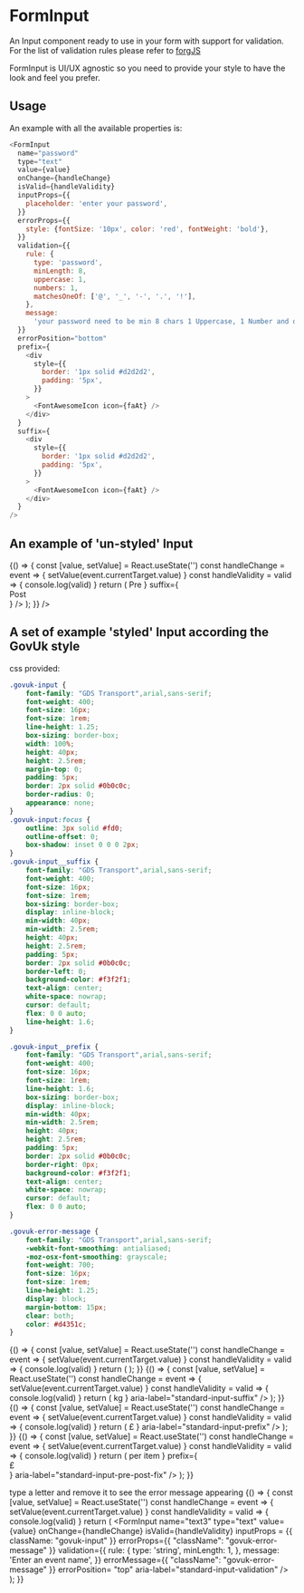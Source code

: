 
<Meta title="DCXLibrary/Form/Input" component={FormInput} />

# FormInput

An Input component ready to use in your form with support for validation. For
the list of validation rules please refer to
[forgJS](https://github.com/oussamahamdaoui/forgJs)

FormInput is UI/UX agnostic so you need to provide your style to have the look
and feel you prefer.

## Usage

An example with all the available properties is:

```js
<FormInput
  name="password"
  type="text"
  value={value}
  onChange={handleChange}
  isValid={handleValidity}
  inputProps={{
    placeholder: 'enter your password',
  }}
  errorProps={{
    style: {fontSize: '10px', color: 'red', fontWeight: 'bold'},
  }}
  validation={{
    rule: {
      type: 'password',
      minLength: 8,
      uppercase: 1,
      numbers: 1,
      matchesOneOf: ['@', '_', '-', '.', '!'],
    },
    message:
      'your password need to be min 8 chars 1 Uppercase, 1 Number and one special character',
  }}
  errorPosition="bottom"
  prefix={
    <div
      style={{
        border: '1px solid #d2d2d2',
        padding: '5px',
      }}
    >
      <FontAwesomeIcon icon={faAt} />
    </div>
  }
  suffix={
    <div
      style={{
        border: '1px solid #d2d2d2',
        padding: '5px',
      }}
    >
      <FontAwesomeIcon icon={faAt} />
    </div>
  }
/>
```
## An example of 'un-styled' Input
<Canvas>
  <Story name="without style">
      {() => {
        const [value, setValue] = React.useState('')
        const handleChange = event => {
            setValue(event.currentTarget.value)
        }
        const handleValidity = valid => {
            console.log(valid)
        }
      return (
        <FormInput
            name="password"
            type="text"
            value={value}
            onChange={handleChange}
            isValid={handleValidity}
            inputProps={{
                placeholder: 'enter your password',
            }}
            errorProps={{
                style: {fontSize: '10px', color: 'red', fontWeight: 'bold'},
            }}
            validation={{
                rule: {
                type: 'password',
                minLength: 8,
                uppercase: 1,
                numbers: 1,
                matchesOneOf: ['@', '_', '-', '.', '!'],
                },
                message:
                'your password need to be min 8 chars 1 Uppercase, 1 Number and one special character',
            }}
            errorPosition="bottom"
            prefix={
                <div
                style={{
                    border: '1px solid #d2d2d2',
                    padding: '5px',
                }}
                >
                Pre
                </div>
            }
            suffix={
                <div
                style={{
                    border: '1px solid #d2d2d2',
                    padding: '5px',
                }}
                >
                Post
                </div>
            }
            />
      );
    }}
    />
  </Story>
</Canvas>

## A set of example 'styled' Input according the GovUk style

css provided:
```css
.govuk-input {
    font-family: "GDS Transport",arial,sans-serif;
    font-weight: 400;
    font-size: 16px;
    font-size: 1rem;
    line-height: 1.25;
    box-sizing: border-box;
    width: 100%;
    height: 40px;
    height: 2.5rem;
    margin-top: 0;
    padding: 5px;
    border: 2px solid #0b0c0c;
    border-radius: 0;
    appearance: none;
}
.govuk-input:focus {
    outline: 3px solid #fd0;
    outline-offset: 0;
    box-shadow: inset 0 0 0 2px;
}
.govuk-input__suffix {
    font-family: "GDS Transport",arial,sans-serif;
    font-weight: 400;
    font-size: 16px;
    font-size: 1rem;
    box-sizing: border-box;
    display: inline-block;
    min-width: 40px;
    min-width: 2.5rem;
    height: 40px;
    height: 2.5rem;
    padding: 5px;
    border: 2px solid #0b0c0c;
    border-left: 0;
    background-color: #f3f2f1;
    text-align: center;
    white-space: nowrap;
    cursor: default;
    flex: 0 0 auto;
    line-height: 1.6;
}

.govuk-input__prefix {
    font-family: "GDS Transport",arial,sans-serif;
    font-weight: 400;
    font-size: 16px;
    font-size: 1rem;
    line-height: 1.6;
    box-sizing: border-box;
    display: inline-block;
    min-width: 40px;
    min-width: 2.5rem;
    height: 40px;
    height: 2.5rem;
    padding: 5px;
    border: 2px solid #0b0c0c;
    border-right: 0px;
    background-color: #f3f2f1;
    text-align: center;
    white-space: nowrap;
    cursor: default;
    flex: 0 0 auto;
}

.govuk-error-message {
    font-family: "GDS Transport",arial,sans-serif;
    -webkit-font-smoothing: antialiased;
    -moz-osx-font-smoothing: grayscale;
    font-weight: 700;
    font-size: 16px;
    font-size: 1rem;
    line-height: 1.25;
    display: block;
    margin-bottom: 15px;
    clear: both;
    color: #d4351c;
}
```

<Canvas>
  <Story name="simple style">
      {() => {
        const [value, setValue] = React.useState('')
        const handleChange = event => {
            setValue(event.currentTarget.value)
        }
        const handleValidity = valid => {
            console.log(valid)
        }
      return (
        <FormInput
            name="text"
            type="text"
            inputProps = {{
                className: "govuk-input"
            }}
            value={value}
            onChange={handleChange}
            isValid={handleValidity}
            aria-label="standard-input"
        />
        );
      }}
  </Story>
</Canvas>


<Canvas>
  <Story name="suffix style">
      {() => {
        const [value, setValue] = React.useState('')
        const handleChange = event => {
            setValue(event.currentTarget.value)
        }
        const handleValidity = valid => {
            console.log(valid)
        }
      return (
        <FormInput
            name="text0"
            type="text"
            inputProps = {{
                className: "govuk-input"
            }}
            value={value}
            onChange={handleChange}
            isValid={handleValidity}
            suffix={
                <div className="govuk-input__suffix" aria-hidden="true">kg</div>
            }
            aria-label="standard-input-suffix"
        />
        );
      }}
  </Story>
</Canvas>

<Canvas>
  <Story name="prefix style">
      {() => {
        const [value, setValue] = React.useState('')
        const handleChange = event => {
            setValue(event.currentTarget.value)
        }
        const handleValidity = valid => {
            console.log(valid)
        }
      return (
        <FormInput
            name="text1"
            type="text"
            inputProps = {{
                className: "govuk-input"
            }}
            value={value}
            onChange={handleChange}
            isValid={handleValidity}
            prefix={
                <div className="govuk-input__prefix" aria-hidden="true">£</div>
            }
            aria-label="standard-input-prefix"
        />
        );
      }}
  </Story>
</Canvas>

<Canvas>
  <Story name="prefix and suffix style">
      {() => {
        const [value, setValue] = React.useState('')
        const handleChange = event => {
            setValue(event.currentTarget.value)
        }
        const handleValidity = valid => {
            console.log(valid)
        }
      return (
        <FormInput
            name="text2"
            type="text"
            inputProps = {{
                className: "govuk-input"
            }}
            value={value}
            onChange={handleChange}
            isValid={handleValidity}
            suffix={
                <div className="govuk-input__suffix" aria-hidden="true">per item</div>
            }
            prefix={
                <div className="govuk-input__prefix" aria-hidden="true">£</div>
            }
            aria-label="standard-input-pre-post-fix"
        />
        );
      }}
  </Story>
</Canvas>

type a letter and remove it to see the error message appearing
<Canvas>
  <Story name="error message style">
      {() => {
        const [value, setValue] = React.useState('')
        const handleChange = event => {
            setValue(event.currentTarget.value)
        }
        const handleValidity = valid => {
            console.log(valid)
        }
      return (
        <FormInput
            name="text3"
            type="text"
            value={value}
            onChange={handleChange}
            isValid={handleValidity}
            inputProps = {{
                className: "govuk-input"
            }}
            errorProps={{
                "className": "govuk-error-message"
            }}
            validation={{
                rule: {
                type: 'string',
                minLength: 1,
                },
                message:
                'Enter an event name',
            }}
            errorMessage={{
                "className": "govuk-error-message"
            }}
            errorPosition= "top"
            aria-label="standard-input-validation"
        />
        );
      }}
  </Story>
</Canvas>

<Props of={FormInput} />